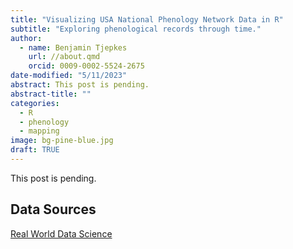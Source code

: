 ```yaml
---
title: "Visualizing USA National Phenology Network Data in R"
subtitle: "Exploring phenological records through time."
author:
  - name: Benjamin Tjepkes  
    url: //about.qmd
    orcid: 0009-0002-5524-2675
date-modified: "5/11/2023"
abstract: This post is pending.
abstract-title: ""
categories:
  - R
  - phenology
  - mapping
image: bg-pine-blue.jpg
draft: TRUE
---
```


This post is pending.

## Data Sources

[Real World Data Science](https://realworlddatascience.net/ideas/tutorials/posts/2023/04/13/flowers.html)
